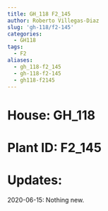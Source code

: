 ```yaml
---
title: GH_118 F2_145
author: Roberto Villegas-Diaz
slug: 'gh-118/f2-145'
categories:
  - GH118
tags:
  - F2
aliases:
  - gh_118-f2_145
  - gh-118-f2-145
  - gh118-f2145
---
```


# **House**: GH_118
# **Plant ID**: F2_145
# **Updates**: 
2020-06-15: Nothing new.

